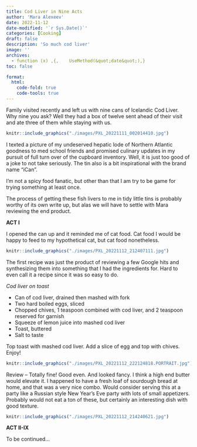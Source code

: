 ```yaml
---
title: Cod Liver in Nine Acts
author: 'Mara Alexeev'
date: 2022-11-12
date-modified: '`r Sys.Date()`'
categories: [Cooking]
draft: false
description: 'So much cod liver'
image: ''
archives:
  - function (x) ,{,    UseMethod(&quot;date&quot;),}
toc: false

format:
  html:
    code-fold: true
    code-tools: true
---
```

Family visited recently and left us with nine cans of Icelandic Cod Liver. Why nine you ask? Well they had a box of twelve sent ahead of their visit and ate three of them while staying with us.

```r
knitr::include_graphics("./images/PXL_20221111_002014410.jpg")
```

I texted a picture of my undeserved hepatic lode of Northern Atlantic goodness to med school friends and promised culinary updates in my pursuit of full turn over of the cupboard inventory. Well, it is just too good of a joke to not take seriously. The tin also is a bit inspirational with the brand name "iCan". 

I'm not a spicy food fanatic, but other than that I am try to be game for trying something at least once. 

The process of getting these fish livers to me in tidy little tins is probably worthy of its own write up, but alas we will have to settle with Mara reviewing the end product.

**ACT I**

I opened the can up and it reminded me of cat food. Cat food I would be happy to feed to my hypothetical cat, but cat food nonetheless.

```r
knitr::include_graphics("./images/PXL_20221112_212407111.jpg")
```


The first recipe was just the product of reviewing a few Google hits and synthesizing them into something that I had the ingredients for. Hard to even call it a recipe since it was so easy to do. 

*Cod liver on toast*

- Can of cod liver, drained then mashed with fork
- Two hard boiled eggs, sliced 
- Chopped chives, 1 teaspoon combined with cod liver, and 2 teaspoon reserved for garnish
- Squeeze of lemon juice into mashed cod liver
- Toast, buttered
- Salt to taste

Top toast with mashed cod liver. Add a slice of egg and top with chives. Enjoy!

```r
knitr::include_graphics("./images/PXL_20221112_222124818.PORTRAIT.jpg")
```


Review -- Totally fine! Good even. And looked fancy. I think a high end butter would elevate it. I happened to have a fresh loaf of sourdough bread at home, and that was a very nice combo. Would consider serving this at a party like a Russian style New Year's Eve party with lots of small appetizers. Probably would not eat a ton of these, but certainly an interesting dish with good texture.

```r
knitr::include_graphics("./images/PXL_20221112_214240621.jpg")
```


**ACT II-IX**

To be continued...


